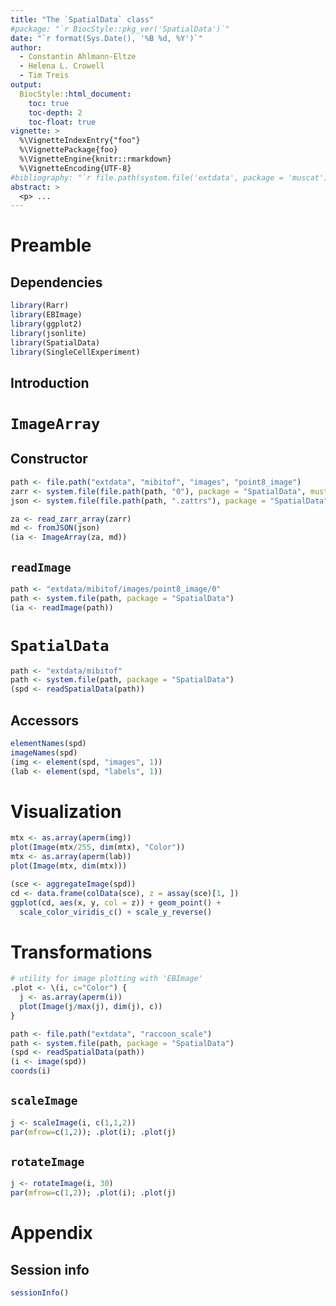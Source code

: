 ```yaml
---
title: "The `SpatialData` class"
#package: "`r BiocStyle::pkg_ver('SpatialData')`"
date: "`r format(Sys.Date(), '%B %d, %Y')`"
author:
  - Constantin Ahlmann-Eltze
  - Helena L. Crowell
  - Tim Treis
output: 
  BiocStyle::html_document:
    toc: true
    toc-depth: 2
    toc-float: true
vignette: >
  %\VignetteIndexEntry{"foo"}
  %\VignettePackage{foo}
  %\VignetteEngine{knitr::rmarkdown}
  %\VignetteEncoding{UTF-8}
#bibliography: "`r file.path(system.file('extdata', package = 'muscat'), 'refs.bib')`"
abstract: > 
  <p> ...
---
```


# Preamble

## Dependencies

```r
library(Rarr)
library(EBImage)
library(ggplot2)
library(jsonlite)
library(SpatialData)
library(SingleCellExperiment)
```

## Introduction

# `ImageArray`

## Constructor

```r
path <- file.path("extdata", "mibitof", "images", "point8_image")
zarr <- system.file(file.path(path, "0"), package = "SpatialData", mustWork = TRUE)
json <- system.file(file.path(path, ".zattrs"), package = "SpatialData", mustWork = TRUE)

za <- read_zarr_array(zarr)
md <- fromJSON(json)
(ia <- ImageArray(za, md))
```

## `readImage`

```r
path <- "extdata/mibitof/images/point8_image/0"
path <- system.file(path, package = "SpatialData")
(ia <- readImage(path))
```

# `SpatialData`

```r
path <- "extdata/mibitof"
path <- system.file(path, package = "SpatialData")
(spd <- readSpatialData(path))
```

## Accessors

```r
elementNames(spd)
imageNames(spd)
(img <- element(spd, "images", 1))
(lab <- element(spd, "labels", 1))
```

# Visualization

```r
mtx <- as.array(aperm(img))
plot(Image(mtx/255, dim(mtx), "Color"))
mtx <- as.array(aperm(lab))
plot(Image(mtx, dim(mtx)))
```

```r
(sce <- aggregateImage(spd))
cd <- data.frame(colData(sce), z = assay(sce)[1, ])
ggplot(cd, aes(x, y, col = z)) + geom_point() + 
  scale_color_viridis_c() + scale_y_reverse()
```

# Transformations

```r
# utility for image plotting with 'EBImage'
.plot <- \(i, c="Color") {
  j <- as.array(aperm(i))
  plot(Image(j/max(j), dim(j), c))
}
```

```r
path <- file.path("extdata", "raccoon_scale")
path <- system.file(path, package = "SpatialData")
(spd <- readSpatialData(path))
(i <- image(spd))
coords(i)
```

## `scaleImage`

```r
j <- scaleImage(i, c(1,1,2))
par(mfrow=c(1,2)); .plot(i); .plot(j)
```

## `rotateImage`

```r
j <- rotateImage(i, 30)
par(mfrow=c(1,2)); .plot(i); .plot(j)
```

# Appendix

## Session info

```r
sessionInfo()
```
